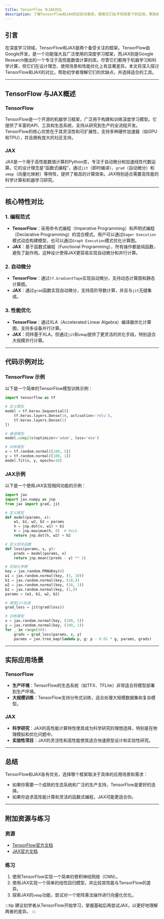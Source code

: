 ```yaml
---
title: TensorFlow 与JAX对比
description: 了解TensorFlow和JAX的区别与联系，探索它们在不同场景下的应用，帮助初学者选择合适的深度学习框架。
---
```


## 引言

在深度学习领域，TensorFlow和JAX是两个备受关注的框架。TensorFlow由Google开发，是一个功能强大且广泛使用的深度学习框架，而JAX则是Google Research推出的一个专注于高性能数值计算的库。尽管它们都用于机器学习和科学计算，但它们在设计理念、使用场景和性能优化上有显著差异。本文将深入探讨TensorFlow和JAX的对比，帮助初学者理解它们的优缺点，并选择适合的工具。

---

## TensorFlow 与JAX概述

### TensorFlow
TensorFlow是一个开源的机器学习框架，广泛用于构建和训练深度学习模型。它提供了丰富的API、工具和生态系统，支持从研究到生产的全流程开发。TensorFlow的核心优势在于其灵活性和可扩展性，支持多种硬件加速器（如GPU和TPU），并且拥有庞大的社区支持。

### JAX
JAX是一个用于高性能数值计算的Python库，专注于自动微分和加速线性代数运算。它的设计理念是“函数式编程”，通过`jit`（即时编译）、`grad`（自动微分）和`vmap`（向量化映射）等特性，提供了极高的计算效率。JAX特别适合需要高性能的科学计算和机器学习研究。

---

## 核心特性对比

### 1. 编程范式
- **TensorFlow**：采用命令式编程（Imperative Programming）和声明式编程（Declarative Programming）的混合模式。用户可以通过`Eager Execution`模式动态构建模型，也可以通过`Graph Execution`模式优化计算图。
- **JAX**：基于函数式编程（Functional Programming），所有操作都是纯函数，避免了副作用。这种设计使得JAX更容易实现自动微分和并行计算。

### 2. 自动微分
- **TensorFlow**：通过`tf.GradientTape`实现自动微分，支持动态计算图和静态计算图。
- **JAX**：通过`grad`函数实现自动微分，支持高阶导数计算，并且与`jit`无缝集成。

### 3. 性能优化
- **TensorFlow**：通过XLA（Accelerated Linear Algebra）编译器优化计算图，支持多设备并行计算。
- **JAX**：同样基于XLA，但通过`jit`和`vmap`提供了更灵活的优化手段，特别适合大规模并行计算。

---

## 代码示例对比

### TensorFlow 示例
以下是一个简单的TensorFlow模型训练示例：

```python
import tensorflow as tf

# 定义模型
model = tf.keras.Sequential([
    tf.keras.layers.Dense(10, activation='relu'),
    tf.keras.layers.Dense(1)
])

# 编译模型
model.compile(optimizer='adam', loss='mse')

# 训练模型
x = tf.random.normal([100, 5])
y = tf.random.normal([100, 1])
model.fit(x, y, epochs=10)
```

### JAX示例
以下是一个使用JAX实现相同功能的示例：

```python
import jax
import jax.numpy as jnp
from jax import grad, jit

# 定义模型
def model(params, x):
    w1, b1, w2, b2 = params
    h = jnp.dot(x, w1) + b1
    h = jnp.maximum(h, 0)  # ReLU
    return jnp.dot(h, w2) + b2

# 定义损失函数
def loss(params, x, y):
    preds = model(params, x)
    return jnp.mean((preds - y) ** 2)

# 初始化参数
key = jax.random.PRNGKey(0)
w1 = jax.random.normal(key, (5, 10))
b1 = jax.random.normal(key, (10,))
w2 = jax.random.normal(key, (10, 1))
b2 = jax.random.normal(key, (1,))
params = (w1, b1, w2, b2)

# 使用jit加速
grad_loss = jit(grad(loss))

# 训练模型
x = jax.random.normal(key, (100, 5))
y = jax.random.normal(key, (100, 1))
for _ in range(10):
    grads = grad_loss(params, x, y)
    params = jax.tree_map(lambda p, g: p - 0.01 * g, params, grads)
```

---

## 实际应用场景

### TensorFlow
- **生产环境**：TensorFlow的生态系统（如TFX、TFLite）非常适合将模型部署到生产环境。
- **大规模训练**：TensorFlow支持分布式训练，适合处理大规模数据集和复杂模型。

### JAX
- **科学研究**：JAX的高性能计算特性使其成为科学研究的理想选择，特别是在物理模拟和优化问题中。
- **实验性项目**：JAX的灵活性和高性能使其适合快速原型设计和实验性研究。

---

## 总结

TensorFlow和JAX各有优劣，选择哪个框架取决于具体的应用场景和需求：
- 如果你需要一个成熟的生态系统和广泛的生产支持，TensorFlow是更好的选择。
- 如果你追求高性能计算和灵活的函数式编程，JAX可能更适合你。

---

## 附加资源与练习

### 资源
- [TensorFlow官方文档](https://www.tensorflow.org/)
- [JAX官方文档](https://jax.readthedocs.io/)

### 练习
1. 使用TensorFlow实现一个简单的卷积神经网络（CNN）。
2. 使用JAX实现一个简单的线性回归模型，并比较其性能与TensorFlow的差异。
3. 探索JAX的`vmap`功能，尝试对一个矩阵乘法操作进行向量化优化。

:::tip
建议初学者从TensorFlow开始学习，掌握基础后再尝试JAX，以更好地理解两者的差异。
:::